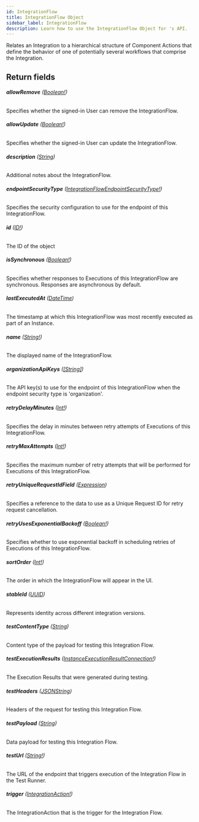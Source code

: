 ```yaml
---
id: IntegrationFlow
title: IntegrationFlow Object
sidebar_label: IntegrationFlow
description: Learn how to use the IntegrationFlow Object for 's API.
---
```


Relates an Integration to a hierarchical structure of Component Actions
that define the behavior of one of potentially several workflows that
comprise the Integration.

## Return fields

###### <b>allowRemove</b> ([Boolean!](api/schema/scalar/Boolean.mdx))

Specifies whether the signed-in User can remove the IntegrationFlow.

###### <b>allowUpdate</b> ([Boolean!](api/schema/scalar/Boolean.mdx))

Specifies whether the signed-in User can update the IntegrationFlow.

###### <b>description</b> ([String](api/schema/scalar/String.mdx))

Additional notes about the IntegrationFlow.

###### <b>endpointSecurityType</b> ([IntegrationFlowEndpointSecurityType!](api/schema/enum/IntegrationFlowEndpointSecurityType.mdx))

Specifies the security configuration to use for the endpoint of this IntegrationFlow.

###### <b>id</b> ([ID!](api/schema/scalar/ID.mdx))

The ID of the object

###### <b>isSynchronous</b> ([Boolean!](api/schema/scalar/Boolean.mdx))

Specifies whether responses to Executions of this IntegrationFlow are synchronous. Responses are asynchronous by default.

###### <b>lastExecutedAt</b> ([DateTime](api/schema/scalar/DateTime.mdx))

The timestamp at which this IntegrationFlow was most recently executed as part of an Instance.

###### <b>name</b> ([String!](api/schema/scalar/String.mdx))

The displayed name of the IntegrationFlow.

###### <b>organizationApiKeys</b> ([[String]](api/schema/scalar/String.mdx))

The API key(s) to use for the endpoint of this IntegrationFlow when the endpoint security type is 'organization'.

###### <b>retryDelayMinutes</b> ([Int!](api/schema/scalar/Int.mdx))

Specifies the delay in minutes between retry attempts of Executions of this IntegrationFlow.

###### <b>retryMaxAttempts</b> ([Int!](api/schema/scalar/Int.mdx))

Specifies the maximum number of retry attempts that will be performed for Executions of this IntegrationFlow.

###### <b>retryUniqueRequestIdField</b> ([Expression](api/schema/object/Expression.mdx))

Specifies a reference to the data to use as a Unique Request ID for retry request cancellation.

###### <b>retryUsesExponentialBackoff</b> ([Boolean!](api/schema/scalar/Boolean.mdx))

Specifies whether to use exponential backoff in scheduling retries of Executions of this IntegrationFlow.

###### <b>sortOrder</b> ([Int!](api/schema/scalar/Int.mdx))

The order in which the IntegrationFlow will appear in the UI.

###### <b>stableId</b> ([UUID](api/schema/scalar/UUID.mdx))

Represents identity across different integration versions.

###### <b>testContentType</b> ([String](api/schema/scalar/String.mdx))

Content type of the payload for testing this Integration Flow.

###### <b>testExecutionResults</b> ([InstanceExecutionResultConnection!](api/schema/object/InstanceExecutionResultConnection.mdx))

The Execution Results that were generated during testing.

###### <b>testHeaders</b> ([JSONString](api/schema/scalar/JSONString.mdx))

Headers of the request for testing this Integration Flow.

###### <b>testPayload</b> ([String](api/schema/scalar/String.mdx))

Data payload for testing this Integration Flow.

###### <b>testUrl</b> ([String!](api/schema/scalar/String.mdx))

The URL of the endpoint that triggers execution of the Integration Flow in the Test Runner.

###### <b>trigger</b> ([IntegrationAction!](api/schema/object/IntegrationAction.mdx))

The IntegrationAction that is the trigger for the Integration Flow.

